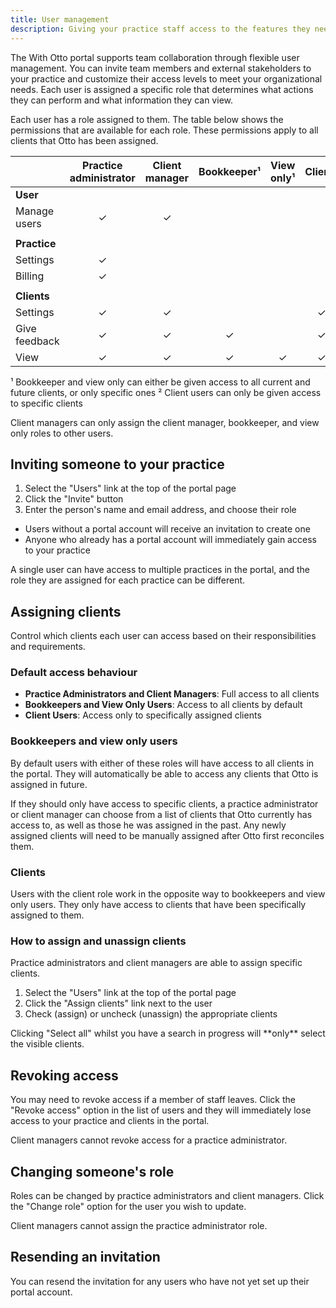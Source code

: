 ```yaml
---
title: User management
description: Giving your practice staff access to the features they need
---
```



The With Otto portal supports team collaboration through flexible user management. You can invite team members and external stakeholders to your practice and customize their access levels to meet your organizational needs. Each user is assigned a specific role that determines what actions they can perform and what information they can view.

Each user has a role assigned to them. The table below shows the permissions that are available for each role. These permissions apply to all clients that Otto has been assigned.

|               | Practice administrator | Client manager | Bookkeeper¹ | View only¹ | Client² |
| ------------- | :--------------------: | :------------: | :---------: | :--------: | :-----: |
| **User**      |                        |                |             |            |         |
| Manage users  |           ✓            |       ✓        |             |            |         |
|               |                        |                |             |            |         |
| **Practice**  |                        |                |             |            |         |
| Settings      |           ✓            |                |             |            |         |
| Billing       |           ✓            |                |             |            |         |
|               |                        |                |             |            |         |
| **Clients**   |                        |                |             |            |         |
| Settings      |           ✓            |       ✓        |             |            |    ✓    |
| Give feedback |           ✓            |       ✓        |      ✓      |            |    ✓    |
| View          |           ✓            |       ✓        |      ✓      |     ✓      |    ✓    |

¹ Bookkeeper and view only can either be given access to all current and future clients, or only specific ones
² Client users can only be given access to specific clients

<Aside type="tip">
  Client managers can only assign the client manager, bookkeeper, and view only
  roles to other users.
</Aside>

<ClickableImage src={usersListImage} alt="Screenshot of the users list page" />

## Inviting someone to your practice

<ClickableImage
  src={inviteUserImage}
  alt="Screenshot of the invite user page"
/>

1. Select the "Users" link at the top of the portal page
2. Click the "Invite" button
3. Enter the person's name and email address, and choose their role

- Users without a portal account will receive an invitation to create one
- Anyone who already has a portal account will immediately gain access to your practice

<Aside type="tip">
  A single user can have access to multiple practices in the portal, and the
  role they are assigned for each practice can be different.
</Aside>

## Assigning clients

Control which clients each user can access based on their responsibilities and requirements.

### Default access behaviour

- **Practice Administrators and Client Managers**: Full access to all clients
- **Bookkeepers and View Only Users**: Access to all clients by default
- **Client Users**: Access only to specifically assigned clients

### Bookkeepers and view only users

By default users with either of these roles will have access to all clients in the portal. They will automatically be able to access any clients that Otto is assigned in future.

If they should only have access to specific clients, a practice administrator or client manager can choose from a list of clients that Otto currently has access to, as well as those he was assigned in the past. Any newly assigned clients will need to be manually assigned after Otto first reconciles them.

### Clients

Users with the client role work in the opposite way to bookkeepers and view only users. They only have access to clients that have been specifically assigned to them.

### How to assign and unassign clients

Practice administrators and client managers are able to assign specific clients.

1. Select the "Users" link at the top of the portal page
2. Click the "Assign clients" link next to the user
3. Check (assign) or uncheck (unassign) the appropriate clients

<ClickableImage
  src={assignClientsImage}
  alt="Screenshot of the assign clients page"
/>

<Aside type="tip">
  Clicking "Select all" whilst you have a search in progress will **only**
  select the visible clients.
</Aside>

## Revoking access

You may need to revoke access if a member of staff leaves. Click the "Revoke access" option in the list of users and they will immediately lose access to your practice and clients in the portal.

<Aside type="tip">
  Client managers cannot revoke access for a practice administrator.
</Aside>

## Changing someone's role

<ClickableImage
  src={changeRoleImage}
  alt="Screenshot of the change role page"
/>

Roles can be changed by practice administrators and client managers. Click the "Change role" option for the user you wish to update.

<Aside type="tip">
  Client managers cannot assign the practice administrator role.
</Aside>

## Resending an invitation

You can resend the invitation for any users who have not yet set up their portal account.
